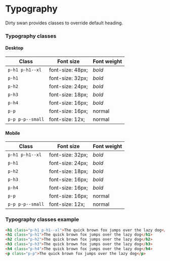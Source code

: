 
<Meta title="Base/Typography" />

# Typography

Dirty swan provides classes to override default heading.

### Typography classes

#### Desktop

| Class            | Font size        | Font weight |
| ---------------- | ---------------- | ----------- |
| `p-h1 p-h1--xl`  | font-size: 48px; | _bold_      |
| `p-h1`           | font-size: 32px; | _bold_      |
| `p-h2`           | font-size: 24px; | _bold_      |
| `p-h3`           | font-size: 18px; | _bold_      |
| `p-h4`           | font-size: 16px; | _bold_      |
| `p-p`            | font-size: 16px; | normal      |
| `p-p p-p--small` | font-size: 12x;  | normal      |

#### Mobile

| Class            | Font size        | Font weight |
| ---------------- | ---------------- | ----------- |
| `p-h1 p-h1--xl`  | font-size: 32px; | _bold_      |
| `p-h1`           | font-size: 24px; | _bold_      |
| `p-h2`           | font-size: 18px; | _bold_      |
| `p-h3`           | font-size: 16px; | _bold_      |
| `p-h4`           | font-size: 16px; | _bold_      |
| `p-p`            | font-size: 16px; | normal      |
| `p-p p-p--small` | font-size: 12x;  | normal      |

### Typography classes example

<Preview>
  <Typography />
</Preview>

```html
<h1 class="p-h1 p-h1--xl">The quick brown fox jumps over the lazy dog</h1>
<h1 class="p-h1">The quick brown fox jumps over the lazy dog</h1>
<h2 class="p-h2">The quick brown fox jumps over the lazy dog</h2>
<h3 class="p-h3">The quick brown fox jumps over the lazy dog</h3>
<h4 class="p-h4">The quick brown fox jumps over the lazy dog</h4>
<p class="p-p">The quick brown fox jumps over the lazy dog</p>
```
